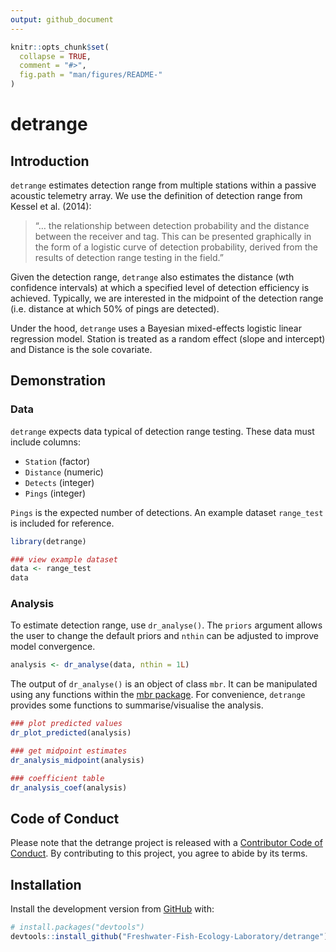```yaml
---
output: github_document
---
```


<!-- README.md is generated from README.Rmd. Please edit that file -->

```r
knitr::opts_chunk$set(
  collapse = TRUE,
  comment = "#>",
  fig.path = "man/figures/README-"
)
```

# detrange

<!-- badges: start -->
<!-- badges: end -->

## Introduction 

`detrange` estimates detection range from multiple stations within a passive acoustic telemetry array. We use the definition of detection range from Kessel et al. (2014):

>"... the relationship between detection probability and the distance between the receiver and tag. This can be presented graphically in the form of a logistic curve of detection probability, derived from the results of detection range testing in the field."

Given the detection range, `detrange` also estimates the distance (wth confidence intervals) at which a specified level of detection efficiency is achieved. Typically, we are interested in the midpoint of the detection range (i.e. distance at which 50% of pings are detected).

Under the hood, `detrange` uses a Bayesian mixed-effects logistic linear regression model. Station is treated as a random effect (slope and intercept) and Distance is the sole covariate.

## Demonstration

### Data

`detrange` expects data typical of detection range testing. These data must include columns:  

- `Station` (factor)  
- `Distance` (numeric)  
- `Detects` (integer)  
- `Pings` (integer)

`Pings` is the expected number of detections. An example dataset `range_test` is included for reference.

```r
library(detrange)

### view example dataset
data <- range_test
data
```

### Analysis
To estimate detection range, use `dr_analyse()`. The `priors` argument allows the user to change the default priors and `nthin` can be adjusted to improve model convergence. 
```r
analysis <- dr_analyse(data, nthin = 1L)
```
The output of `dr_analyse()` is an object of class `mbr`. It can be manipulated using any functions within the [mbr package](https://github.com/poissonconsulting/mbr). For convenience, `detrange` provides some functions to summarise/visualise the analysis.

```r
### plot predicted values
dr_plot_predicted(analysis)
```

```r
### get midpoint estimates
dr_analysis_midpoint(analysis)
```

```r
### coefficient table
dr_analysis_coef(analysis)
```

## Code of Conduct

Please note that the detrange project is released with a [Contributor Code of Conduct](https://contributor-covenant.org/version/2/0/CODE_OF_CONDUCT.html). By contributing to this project, you agree to abide by its terms.

## Installation

Install the development version from [GitHub](https://github.com/) with:

``` r
# install.packages("devtools")
devtools::install_github("Freshwater-Fish-Ecology-Laboratory/detrange")
```
